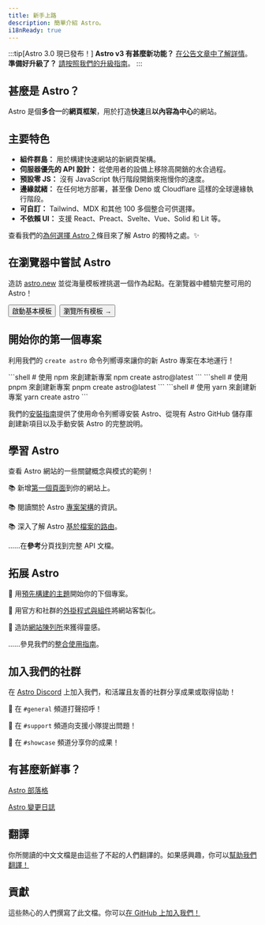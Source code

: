 ```yaml
---
title: 新手上路
description: 簡單介紹 Astro。
i18nReady: true
---
```


:::tip[Astro 3.0 現已發布！]
**Astro v3 有甚麼新功能？** [在公告文章中了解詳情](https://astro.build/blog/astro-3/)。  
**準備好升級了？** [請按照我們的升級指南](/zh-tw/guides/upgrade-to/v3/)。
:::

<h2>甚麼是 Astro？</h2>

Astro 是個**多合一**的**網頁框架**，用於打造**快速**且**以內容為中心**的網站。


## 主要特色
- **組件群島：** 用於構建快速網站的新網頁架構。
- **伺服器優先的 API 設計：** 從使用者的設備上移除高開銷的水合過程。
- **預設零 JS：** 沒有 JavaScript 執行階段開銷來拖慢你的速度。
- **邊緣就緒：** 在任何地方部署，甚至像 Deno 或 Cloudflare 這樣的全球邊緣執行階段。
- **可自訂：** Tailwind、MDX 和其他 100 多個整合可供選擇。
- **不依賴 UI：** 支援 React、Preact、Svelte、Vue、Solid 和 Lit 等。

查看我們的[為何選擇 Astro？](/zh-tw/concepts/why-astro/)條目來了解 Astro 的獨特之處。✨


## 在瀏覽器中嘗試 Astro

造訪 [astro.new](https://astro.new/) 並從海量模板裡挑選一個作為起點。在瀏覽器中體驗完整可用的 Astro！

<div style="display: flex; flex-wrap: wrap; gap: 0.5rem;">
  <Button href="https://astro.new/basics?on=stackblitz">啟動基本模板</Button>
  <Button variant="outline" href="https://astro.new/">瀏覽所有模板 →</Button>
</div>


## 開始你的第一個專案

利用我們的 `create astro` 命令列嚮導來讓你的新 Astro 專案在本地運行！

<PackageManagerTabs>
  <Fragment slot="npm">
  ```shell
  # 使用 npm 來創建新專案
  npm create astro@latest
  ```
  </Fragment>
  <Fragment slot="pnpm">
  ```shell
  # 使用 pnpm 來創建新專案
  pnpm create astro@latest
  ```
  </Fragment>
  <Fragment slot="yarn">
  ```shell
  # 使用 yarn 來創建新專案
  yarn create astro
  ```
  </Fragment>
</PackageManagerTabs>

我們的[安裝指南](/zh-tw/install/auto/)提供了使用命令列嚮導安裝 Astro、從現有 Astro GitHub 儲存庫創建新項目以及手動安裝 Astro 的完整說明。


## 學習 Astro

查看 Astro 網站的一些關鍵概念與模式的範例！

📚 新增[第一個頁面](/zh-tw/core-concepts/astro-pages/)到你的網站上。

📚 閱讀關於 Astro [專案架構](/zh-tw/core-concepts/project-structure/)的資訊。

📚 深入了解 Astro [基於檔案的路由](/zh-tw/core-concepts/routing/)。

……在**參考**分頁找到完整 API 文檔。


## 拓展 Astro

🧰 用[預先構建的主題](https://astro.build/themes)開始你的下個專案。

🧰 用官方和社群的[外掛程式與組件](https://astro.build/integrations/)將網站客製化。

🧰 造訪[網站陳列所](https://astro.build/showcase)來獲得靈感。

……參見我們的[整合使用指南](/zh-tw/guides/integrations-guide/)。


## 加入我們的社群

在 [Astro Discord](https://astro.build/chat) 上加入我們，和活躍且友善的社群分享成果或取得協助！

💬 在 `#general` 頻道打聲招呼！

💬 在 `#support` 頻道向支援小隊提出問題！

💬 在 `#showcase` 頻道分享你的成果！


## 有甚麼新鮮事？

[Astro 部落格](https://astro.build/blog/)

[Astro 變更日誌](https://github.com/withastro/astro/blob/main/packages/astro/CHANGELOG.md)


## 翻譯

你所閱讀的中文文檔是由這些了不起的人們翻譯的。如果感興趣，你可以[幫助我們翻譯！](https://github.com/withastro/docs/blob/main/contributor-guides/translating-astro-docs.md)

<TranslatorList githubRepo="withastro/docs" />


## 貢獻

這些熱心的人們撰寫了此文檔。你可以[在 GitHub 上加入我們！](https://github.com/withastro/docs)

<ContributorList githubRepo="withastro/docs" />
